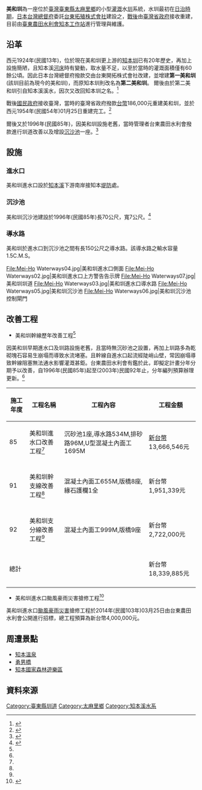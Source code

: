{{Infobox 台灣圳道
|name       = 美和圳
|image      = Mei-Ho Waterways01.jpg
|imagename  = 美和圳進水口正面
|othername  = 第一美和圳
|formalname = 美和圳
|belong     = 日本台灣總督府 <br> 台東農田水利會
|founder    = 台東拓植株式會社
|area       = [[臺東縣|臺東縣]]太麻里鄉美和，洞坑地區
|begin      = 西元1924年（民國13年，大正13年）
|complete   = 西元1954年1月25日(民國54年，國民政府遷臺後重建完成日)
|origin     = [[知本溪|知本溪]]
|length     = 幹線2.7公里
|measure    = 94公頃
|location   = [[臺灣|臺灣]][[臺東縣|臺東縣]][[太麻里鄉|太麻里鄉]]
|altitude   =
|specialty  =
|cost       = 台幣186,000元(國民政府遷臺後之重建費用)
|website    = [http://www.ttia.gov.tw/page4_ziban.php 臺東農田水利會 知本工作站]
}}


'''美和圳'''為一座位於[[臺灣|臺灣]][[臺東縣|臺東縣]][[太麻里鄉|太麻里鄉]]的小型[[灌溉|灌溉]]水[[圳|圳]]系統，水圳最初在[[台灣日治時期|日治時期]]，[[日本|日本]][[台灣總督府|台灣總督府]]委託[[台灣拓殖株式會社|台東拓殖株式會社]]建設之，[[臺灣戰後時期|戰後]]由[[臺灣省|臺灣省]][[政府|政府]]接收重建，目前由[[臺東縣|臺東]][[農田水利會|農田水利會]][[知本|知本]][[工作站|工作站]]進行管理與維護。

== 沿革 ==

西元1924年(民國13年)，位於現在美和圳更上游的[[知本圳|知本圳]]已有20年歷史，再加上設施簡陋，且知本溪[[河床|河床]]時有變動，取水量不足，以至於當時的灌溉面積僅有60餘公頃。因此日本台灣總督府撥款交由台東開拓株式會社改建，並增建'''第一美和圳'''(該圳目前為現今的美和圳)，而原知本圳則改名為'''第二美和圳'''。 爾後由於第二美和圳引自知本溪溪水，因次又改回知本圳之名。<ref>{{cite web |url=http://doie.coa.gov.tw/culture/green-desc.asp?id=51 |title=農田水利會文化建設宣導 知本圳沉砂地綠美化工程 |accessdate=2015-01-22 |archive-date=2019-08-21 |archive-url=https://web.archive.org/web/20190821162409/http://doie.coa.gov.tw/culture/green-desc.asp?id=51 |dead-url=no }}</ref>

戰後[[國民政府|國民政府]]接收臺灣，當時的臺灣省政府撥款[[台幣|台幣]]186,000元重建美和圳，並於西元1954年(民國54年)01月25日重建完工。<ref>{{cite web |url=http://memory.ncl.edu.tw/tm_2007/hypage.cgi?HYPAGE=all_detail.htm&subject_type=tools&did_id=20&project_id=dailynews&xml_id=0000349409 |title=台灣記憶 美和圳工程完成，工程費186,000元 |accessdate=2015-01-22 |deadurl=yes |archiveurl=https://web.archive.org/web/20150122153241/http://memory.ncl.edu.tw/tm_2007/hypage.cgi?HYPAGE=all_detail.htm&subject_type=tools&did_id=20&project_id=dailynews&xml_id=0000349409 |archivedate=2015-01-22 }}</ref>

爾後又於1996年(民國85年)，因美和圳設施老舊，當時管理者台東農田水利會撥款進行圳道改善以及增設[[沉沙池|沉沙池]]一座。<ref name="台東農田水利會 美和圳幹線歷年改善工程">{{cite web |url=http://www.ttia.gov.tw/page6-4-11.php |title=台東農田水利會 美和圳幹線歷年改善工程 |accessdate=2015-01-22 |archive-date=2019-08-22 |archive-url=https://web.archive.org/web/20190822154918/http://www.ttia.gov.tw/page6-4-11.php |dead-url=no }}</ref>

== 設施 ==

=== 進水口 ===

美和圳進水口設於[[知本溪|知本溪]]下游南岸接知本[[堤防|堤防]]處。

=== 沉沙池 ===

美和圳沉沙池建設於1996年(民國85年)長70公尺，寬7公尺。<ref>{{cite web |url=http://student.kmes.tc.edu.tw/taiculture/water/14/C/04/07/C-14-04-07-04.htm |title=灌排系統 台東農田水利會灌排系統 美和圳 |accessdate=2015-01-22 |deadurl=yes |archiveurl=https://web.archive.org/web/20150122151627/http://student.kmes.tc.edu.tw/taiculture/water/14/C/04/07/C-14-04-07-04.htm |archivedate=2015-01-22 }}</ref>

=== 導水路 ===

美和圳於進水口到沉沙池之間有長150公尺之導水路。該導水路之輸水容量1.5C.M.S。

<gallery>

File:Mei-Ho Waterways04.jpg|美和圳進水口側面
File:Mei-Ho Waterways02.jpg|美和圳進水口上方警告告示牌
File:Mei-Ho Waterways07.jpg|美和圳圳道
File:Mei-Ho Waterways03.jpg|美和圳進水口導水路
File:Mei-Ho Waterways05.jpg|美和圳沉沙池
File:Mei-Ho Waterways06.jpg|美和圳沉沙池控制閘門

</gallery>

== 改善工程 ==

* 美和圳幹線歷年改善工程<ref name="台東農田水利會 美和圳幹線歷年改善工程"/>

因美和圳早期進水口及圳路設施老舊，且當時無沉砂池之設置，再加上圳路多為乾砌塊石容易生崩塌而導致水流堵塞。且幹線自進水口起流經陡峭山壁，常因崩塌導致幹線阻塞無法通水影響灌溉甚鉅。台東農田水利會有鑑於此，即擬定計畫分年分期予以改善，自1996年(民國85年)起至(2003年)民國92年止，分年編列預算辦理更新。<ref name="台東農田水利會 美和圳幹線歷年改善工程"/>

{| class="wikitable" style="font-size: 100%;"
! 施工年度
! 工程名稱
! 工程內容
! 工程金額
|-
|85
|美和圳進水口改善工程<ref name="台東農田水利會 美和圳幹線歷年改善工程"/>
|沉砂池1座,導水路534M,排砂路96M,U型混凝土內面工1695M
|[[新台幣|新台幣]]13,666,546元
|-
|-
|91
|美和圳幹支線改善工程<ref name="台東農田水利會 美和圳幹線歷年改善工程"/>
|混凝土內面工655M,版橋8座,緣石護欄1全
|新台幣1,951,339元
|-
|-
|92
|美和圳支分線改善工程<ref name="台東農田水利會 美和圳幹線歷年改善工程"/>
|混凝土內面工999M,版橋9座
|新台幣2,722,000元
|-
|-
|總計
|
|
|新台幣18,339,885元
|-
|}

* 美和圳進水口颱風豪雨災害搶修工程<ref>{{cite web |url=http://gov.playgroup.com.tw/relation_notice/20140614021338808202#.VMDpy0eUcr4 |title=[決標]:103年度知本、美和圳進水口颱風豪雨災害搶修工程 |accessdate=2015-01-22 |archive-date=2015-01-22 |archive-url=https://web.archive.org/web/20150122153513/http://gov.playgroup.com.tw/relation_notice/20140614021338808202#.VMDpy0eUcr4 |dead-url=yes }}</ref>

美和圳進水口[[颱風|颱風]][[豪雨|豪雨]][[災害|災害]]搶修工程於2014年(民國103年)03月25日由台東農田水利會公開進行招標，總工程預算為新台幣4,000,000元。

== 周遭景點 ==

* [[知本溫泉|知本溫泉]]
* [[勇男橋|勇男橋]]
* [[知本國家森林遊樂區|知本國家森林遊樂區]]

== 資料來源 ==
{{Reflist}}

{{commons category|Meiho Waterway}}

{{臺灣圳道}}
{{臺東縣圳道}}
[[Category:臺東縣圳道|Category:臺東縣圳道]]
[[Category:太麻里鄉|Category:太麻里鄉]]
[[Category:知本溪水系|Category:知本溪水系]]